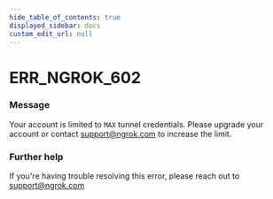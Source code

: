```yaml
---
hide_table_of_contents: true
displayed_sidebar: docs
custom_edit_url: null
---
```



# ERR_NGROK_602

### Message
Your account is limited to `MAX` tunnel credentials. Please upgrade your account or contact support@ngrok.com to increase the limit.

### Further help
If you're having trouble resolving this error, please reach out to [support@ngrok.com](mailto:support@ngrok.com?subject=Help%20with%20ERR_NGROK_602)


<ErrorDetails error='err_ngrok_602' />
